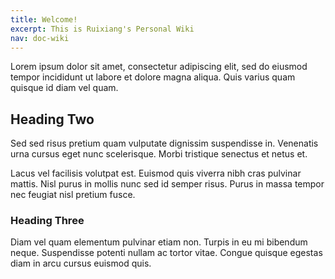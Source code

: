 ```yaml
---
title: Welcome!
excerpt: This is Ruixiang's Personal Wiki
nav: doc-wiki
---
```


Lorem ipsum dolor sit amet, consectetur adipiscing elit, sed do eiusmod tempor incididunt ut labore et dolore magna aliqua. Quis varius quam quisque id diam vel quam.

## Heading Two

Sed sed risus pretium quam vulputate dignissim suspendisse in. Venenatis urna cursus eget nunc scelerisque. Morbi tristique senectus et netus et.

Lacus vel facilisis volutpat est. Euismod quis viverra nibh cras pulvinar mattis. Nisl purus in mollis nunc sed id semper risus. Purus in massa tempor nec feugiat nisl pretium fusce.

### Heading Three

Diam vel quam elementum pulvinar etiam non. Turpis in eu mi bibendum neque. Suspendisse potenti nullam ac tortor vitae. Congue quisque egestas diam in arcu cursus euismod quis.
